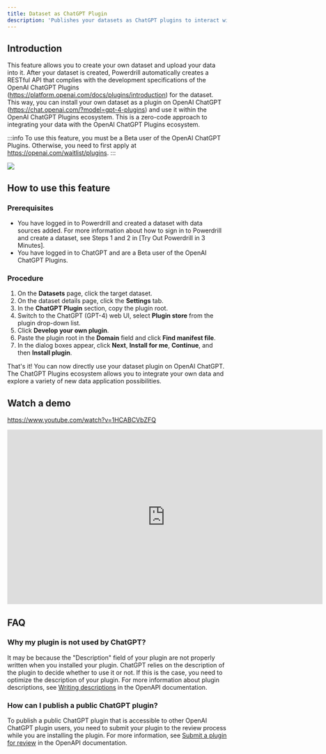 ```yaml
---
title: Dataset as ChatGPT Plugin
description: 'Publishes your datasets as ChatGPT plugins to interact with the OpenAI ecosystem'
---
```


## Introduction

This feature allows you to create your own dataset and upload your data into it. After your dataset is created, Powerdrill automatically creates a RESTful API that complies with the development specifications of the OpenAI ChatGPT Plugins (https://platform.openai.com/docs/plugins/introduction) for the dataset. This way, you can install your own dataset as a plugin on OpenAI ChatGPT (https://chat.openai.com/?model=gpt-4-plugins) and use it within the OpenAI ChatGPT Plugins ecosystem. This is a zero-code approach to integrating your data with the OpenAI ChatGPT Plugins ecosystem.

:::info
To use this feature, you must be a Beta user of the OpenAI ChatGPT Plugins. Otherwise, you need to first apply at https://openai.com/waitlist/plugins.
:::


<Frame>
  <img src="/images/dataset_chatgpt_plugin.drawio.png" style={{ borderRadius: '0.5rem' }} />
</Frame>

## How to use this feature

### Prerequisites

- You have logged in to Powerdrill and created a dataset with data sources added. 
    For more information about how to sign in to Powerdrill and create a dataset, see Steps 1 and 2 in [Try Out Powerdrill in 3 Minutes].
- You have logged in to ChatGPT and are a Beta user of the OpenAI ChatGPT Plugins.

### Procedure

1. On the **Datasets** page, click the target dataset.
2. On the dataset details page, click the **Settings** tab.
3. In the **ChatGPT Plugin** section, copy the plugin root.
4. Switch to the ChatGPT (GPT-4) web UI, select **Plugin store** from the plugin drop-down list.
5. Click **Develop your own plugin**. 
6. Paste the plugin root in the **Domain** field and click **Find manifest file**.
7. In the dialog boxes appear, click **Next**, **Install for me**, **Continue**, and then **Install plugin**.

That's it! You can now directly use your dataset plugin on OpenAI ChatGPT. The ChatGPT Plugins ecosystem allows you to integrate your own data and explore a variety of new data application possibilities.

## Watch a demo

https://www.youtube.com/watch?v=1HCABCVbZFQ

<iframe width="724" height="400" src="https://www.youtube.com/embed/1HCABCVbZFQ" title="Dataset as ChatGPT plugin - https://powerdrill.ai" frameborder="0" allow="accelerometer; autoplay; clipboard-write; encrypted-media; gyroscope; picture-in-picture; web-share" allowfullscreen></iframe>

## FAQ

### Why my plugin is not used by ChatGPT?

It may be because the "Description" field of your plugin are not properly written when you installed your plugin. ChatGPT relies on the description of the plugin to decide whether to use it or not. If this is the case, you need to optimize the description of your plugin. For more information about plugin descriptions, see [Writing descriptions](https://platform.openai.com/docs/plugins/getting-started/writing-descriptions) in the OpenAPI documentation.

### How can I publish a public ChatGPT plugin?

To publish a public ChatGPT plugin that is accessible to other OpenAI ChatGPT plugin users, you need to submit your plugin to the review process while you are installing the plugin. For more information, see [Submit a plugin for review](https://platform.openai.com/docs/plugins/review/submit-a-plugin-for-review) in the OpenAPI documentation.
